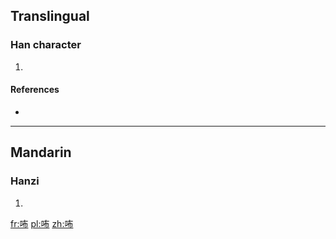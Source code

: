 ==Translingual==

===Han character===
{{Han char|rn=30|rad=口|as=05|sn=8|four=6402<sub>7</sub>|canj=口大中月 (RKLB)}}

# {{defn|Han|sort=口05}}

====References====
* {{Han ref|kx=0185.211|hdz=10599.070|uh=5498|ud=21656|bh=CBEC|bd=52204}}

----

==Mandarin==

===Hanzi===
{{cmn-hanzi|pin=[[bù]] ([[bu4]])|wg=pu<sup>4</sup>}}

# {{defn|lang=cmn|sort=口05}}

[[fr:咘]]
[[pl:咘]]
[[zh:咘]]